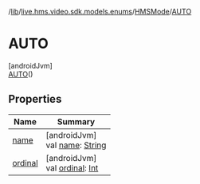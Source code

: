 /[lib](/api-reference/android/v2/home/content)/[live.hms.video.sdk.models.enums](../../index)/[HMSMode](../index)/[AUTO](index)

# AUTO

[androidJvm]\
[AUTO](index)()

## Properties

| Name               | Summary                                                                                                              |
| ------------------ | -------------------------------------------------------------------------------------------------------------------- |
| [name](name)       | [androidJvm]<br />val [name](name): [String](https://kotlinlang.org/api/latest/jvm/stdlib/kotlin/-string/index.html) |
| [ordinal](ordinal) | [androidJvm]<br />val [ordinal](ordinal): [Int](https://kotlinlang.org/api/latest/jvm/stdlib/kotlin/-int/index.html) |
